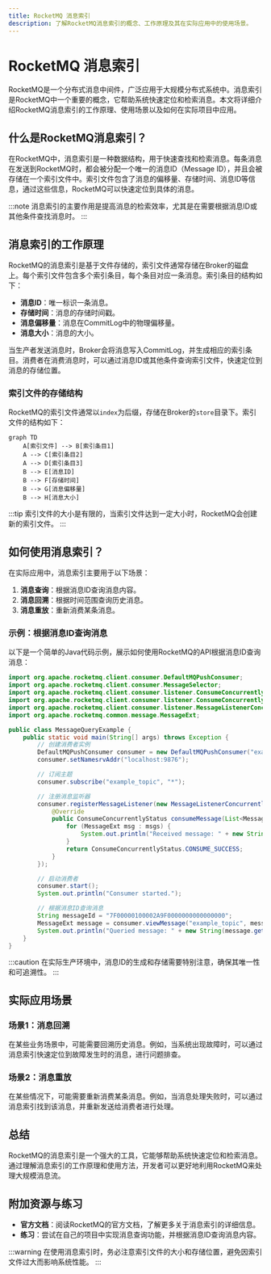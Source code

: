 ```yaml
---
title: RocketMQ 消息索引
description: 了解RocketMQ消息索引的概念、工作原理及其在实际应用中的使用场景。
---
```


# RocketMQ 消息索引

RocketMQ是一个分布式消息中间件，广泛应用于大规模分布式系统中。消息索引是RocketMQ中一个重要的概念，它帮助系统快速定位和检索消息。本文将详细介绍RocketMQ消息索引的工作原理、使用场景以及如何在实际项目中应用。

## 什么是RocketMQ消息索引？

在RocketMQ中，消息索引是一种数据结构，用于快速查找和检索消息。每条消息在发送到RocketMQ时，都会被分配一个唯一的消息ID（Message ID），并且会被存储在一个索引文件中。索引文件包含了消息的偏移量、存储时间、消息ID等信息，通过这些信息，RocketMQ可以快速定位到具体的消息。

:::note
消息索引的主要作用是提高消息的检索效率，尤其是在需要根据消息ID或其他条件查找消息时。
:::

## 消息索引的工作原理

RocketMQ的消息索引是基于文件存储的，索引文件通常存储在Broker的磁盘上。每个索引文件包含多个索引条目，每个条目对应一条消息。索引条目的结构如下：

- **消息ID**：唯一标识一条消息。
- **存储时间**：消息的存储时间戳。
- **消息偏移量**：消息在CommitLog中的物理偏移量。
- **消息大小**：消息的大小。

当生产者发送消息时，Broker会将消息写入CommitLog，并生成相应的索引条目。消费者在消费消息时，可以通过消息ID或其他条件查询索引文件，快速定位到消息的存储位置。

### 索引文件的存储结构

RocketMQ的索引文件通常以`index`为后缀，存储在Broker的`store`目录下。索引文件的结构如下：

```mermaid
graph TD
    A[索引文件] --> B[索引条目1]
    A --> C[索引条目2]
    A --> D[索引条目3]
    B --> E[消息ID]
    B --> F[存储时间]
    B --> G[消息偏移量]
    B --> H[消息大小]
```

:::tip
索引文件的大小是有限的，当索引文件达到一定大小时，RocketMQ会创建新的索引文件。
:::

## 如何使用消息索引？

在实际应用中，消息索引主要用于以下场景：

1. **消息查询**：根据消息ID查询消息内容。
2. **消息回溯**：根据时间范围查询历史消息。
3. **消息重放**：重新消费某条消息。

### 示例：根据消息ID查询消息

以下是一个简单的Java代码示例，展示如何使用RocketMQ的API根据消息ID查询消息：

```java
import org.apache.rocketmq.client.consumer.DefaultMQPushConsumer;
import org.apache.rocketmq.client.consumer.MessageSelector;
import org.apache.rocketmq.client.consumer.listener.ConsumeConcurrentlyContext;
import org.apache.rocketmq.client.consumer.listener.ConsumeConcurrentlyStatus;
import org.apache.rocketmq.client.consumer.listener.MessageListenerConcurrently;
import org.apache.rocketmq.common.message.MessageExt;

public class MessageQueryExample {
    public static void main(String[] args) throws Exception {
        // 创建消费者实例
        DefaultMQPushConsumer consumer = new DefaultMQPushConsumer("example_group");
        consumer.setNamesrvAddr("localhost:9876");

        // 订阅主题
        consumer.subscribe("example_topic", "*");

        // 注册消息监听器
        consumer.registerMessageListener(new MessageListenerConcurrently() {
            @Override
            public ConsumeConcurrentlyStatus consumeMessage(List<MessageExt> msgs, ConsumeConcurrentlyContext context) {
                for (MessageExt msg : msgs) {
                    System.out.println("Received message: " + new String(msg.getBody()));
                }
                return ConsumeConcurrentlyStatus.CONSUME_SUCCESS;
            }
        });

        // 启动消费者
        consumer.start();
        System.out.println("Consumer started.");

        // 根据消息ID查询消息
        String messageId = "7F00000100002A9F0000000000000000";
        MessageExt message = consumer.viewMessage("example_topic", messageId);
        System.out.println("Queried message: " + new String(message.getBody()));
    }
}
```

:::caution
在实际生产环境中，消息ID的生成和存储需要特别注意，确保其唯一性和可追溯性。
:::

## 实际应用场景

### 场景1：消息回溯

在某些业务场景中，可能需要回溯历史消息。例如，当系统出现故障时，可以通过消息索引快速定位到故障发生时的消息，进行问题排查。

### 场景2：消息重放

在某些情况下，可能需要重新消费某条消息。例如，当消息处理失败时，可以通过消息索引找到该消息，并重新发送给消费者进行处理。

## 总结

RocketMQ的消息索引是一个强大的工具，它能够帮助系统快速定位和检索消息。通过理解消息索引的工作原理和使用方法，开发者可以更好地利用RocketMQ来处理大规模消息流。

## 附加资源与练习

- **官方文档**：阅读RocketMQ的官方文档，了解更多关于消息索引的详细信息。
- **练习**：尝试在自己的项目中实现消息查询功能，并根据消息ID查询消息内容。

:::warning
在使用消息索引时，务必注意索引文件的大小和存储位置，避免因索引文件过大而影响系统性能。
:::